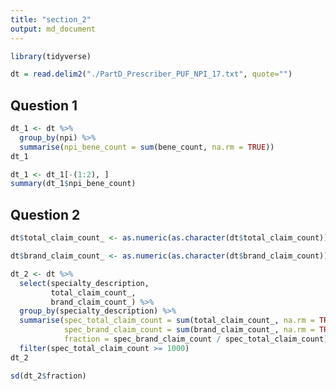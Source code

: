 ```yaml
---
title: "section_2"
output: md_document
---
```


```r
library(tidyverse)
```

```r
dt = read.delim2("./PartD_Prescriber_PUF_NPI_17.txt", quote="")
```

## Question 1

```r
dt_1 <- dt %>% 
  group_by(npi) %>% 
  summarise(npi_bene_count = sum(bene_count, na.rm = TRUE))
dt_1
```

```r
dt_1 <- dt_1[-(1:2), ]
summary(dt_1$npi_bene_count)
```

## Question 2

```r
dt$total_claim_count_ <- as.numeric(as.character(dt$total_claim_count))
```

```r
dt$brand_claim_count_ <- as.numeric(as.character(dt$brand_claim_count))
```

```r
dt_2 <- dt %>% 
  select(specialty_description, 
         total_claim_count_, 
         brand_claim_count_) %>% 
  group_by(specialty_description) %>% 
  summarise(spec_total_claim_count = sum(total_claim_count_, na.rm = TRUE), 
            spec_brand_claim_count = sum(brand_claim_count_, na.rm = TRUE), 
            fraction = spec_brand_claim_count / spec_total_claim_count) %>% 
  filter(spec_total_claim_count >= 1000)
dt_2
```

```r
sd(dt_2$fraction)
```
